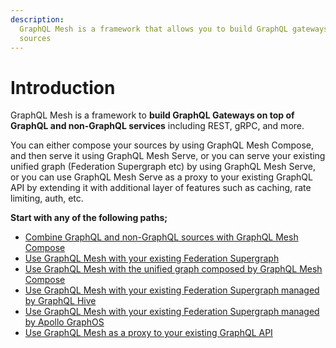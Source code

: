 ```yaml
---
description:
  GraphQL Mesh is a framework that allows you to build GraphQL gateways using GraphQL or non-GraphQL
  sources
---
```


# Introduction

GraphQL Mesh is a framework to **build GraphQL Gateways on top of GraphQL and non-GraphQL services**
including REST, gRPC, and more.

You can either compose your sources by using GraphQL Mesh Compose, and then serve it using GraphQL
Mesh Serve, or you can serve your existing unified graph (Federation Supergraph etc) by using
GraphQL Mesh Serve, or you can use GraphQL Mesh Serve as a proxy to your existing GraphQL API by
extending it with additional layer of features such as caching, rate limiting, auth, etc.

**Start with any of the following paths;**

- [Combine GraphQL and non-GraphQL sources with GraphQL Mesh Compose](/v1/compose)
- [Use GraphQL Mesh with your existing Federation Supergraph](/v1/serve)
- [Use GraphQL Mesh with the unified graph composed by GraphQL Mesh Compose](/v1/serve)
- [Use GraphQL Mesh with your existing Federation Supergraph managed by GraphQL Hive](/v1/serve/schema-registry/hive)
- [Use GraphQL Mesh with your existing Federation Supergraph managed by Apollo GraphOS](/v1/serve/schema-registry/hive)
- [Use GraphQL Mesh as a proxy to your existing GraphQL API](/v1/serve#configure-mesh-as-a-graphql-proxy)
